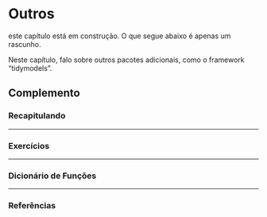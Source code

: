 # Outros {#others2}

:::{.warn}
este capítulo está em construção. O que segue abaixo é apenas um rascunho.
:::


Neste capítulo, falo sobre outros pacotes adicionais, como o framework "tidymodels".




<div class="double-hrule"></div>

## Complemento {.unlisted .unnumbered}

### Recapitulando {-}


---

### Exercícios {-}


---

### Dicionário de Funções {-}


---

### Referências {-}
